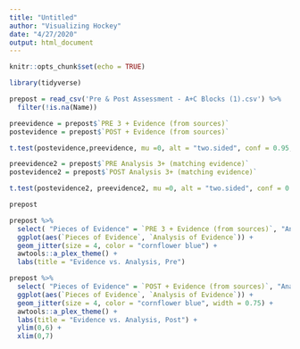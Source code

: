 ---
title: "Untitled"
author: "Visualizing Hockey"
date: "4/27/2020"
output: html_document
---

```{r setup, include=FALSE}
knitr::opts_chunk$set(echo = TRUE)
```

```{r}
library(tidyverse)
```

```{r}
prepost = read_csv('Pre & Post Assessment - A+C Blocks (1).csv') %>% 
  filter(!is.na(Name))
```

```{r}
preevidence = prepost$`PRE 3 + Evidence (from sources)`
postevidence = prepost$`POST + Evidence (from sources)`
```
```{r}
t.test(postevidence,preevidence, mu =0, alt = "two.sided", conf = 0.95, var.eq = T, paired = T)
```

```{r}
preevidence2 = prepost$`PRE Analysis 3+ (matching evidence)`
postevidence2 = prepost$`POST Analysis 3+ (matching evidence)`
```
```{r}
t.test(postevidence2, preevidence2, mu =0, alt = "two.sided", conf = 0.95, var.eq = T, paired = T)
```
```{r}
prepost
```
```{r}
prepost %>% 
  select( "Pieces of Evidence" = `PRE 3 + Evidence (from sources)`, "Analysis of Evidence" = `PRE Analysis 3+ (matching evidence)`) %>% 
  ggplot(aes(`Pieces of Evidence`, `Analysis of Evidence`)) +
  geom_jitter(size = 4, color = "cornflower blue") +
  awtools::a_plex_theme() +
  labs(title = "Evidence vs. Analysis, Pre")
```
```{r}
prepost %>% 
  select( "Pieces of Evidence" = `POST + Evidence (from sources)`, "Analysis of Evidence" = `POST + Evidence (from sources)`) %>% 
  ggplot(aes(`Pieces of Evidence`, `Analysis of Evidence`)) +
  geom_jitter(size = 4, color = "cornflower blue", width = 0.75) +
  awtools::a_plex_theme() +
  labs(title = "Evidence vs. Analysis, Post") +
  ylim(0,6) +
  xlim(0,7)
```


